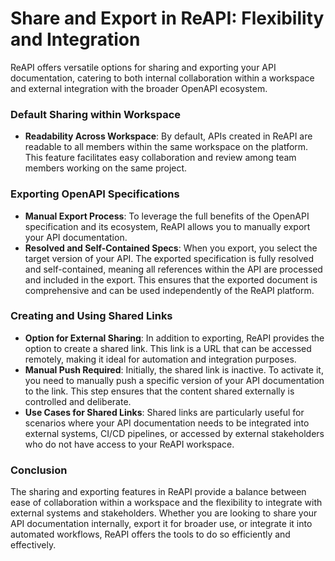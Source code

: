 # Share and Export in ReAPI: Flexibility and Integration

ReAPI offers versatile options for sharing and exporting your API documentation, catering to both internal collaboration within a workspace and external integration with the broader OpenAPI ecosystem.

### Default Sharing within Workspace

- **Readability Across Workspace**: By default, APIs created in ReAPI are readable to all members within the same workspace on the platform. This feature facilitates easy collaboration and review among team members working on the same project.

### Exporting OpenAPI Specifications

- **Manual Export Process**: To leverage the full benefits of the OpenAPI specification and its ecosystem, ReAPI allows you to manually export your API documentation.
- **Resolved and Self-Contained Specs**: When you export, you select the target version of your API. The exported specification is fully resolved and self-contained, meaning all references within the API are processed and included in the export. This ensures that the exported document is comprehensive and can be used independently of the ReAPI platform.

### Creating and Using Shared Links

- **Option for External Sharing**: In addition to exporting, ReAPI provides the option to create a shared link. This link is a URL that can be accessed remotely, making it ideal for automation and integration purposes.
- **Manual Push Required**: Initially, the shared link is inactive. To activate it, you need to manually push a specific version of your API documentation to the link. This step ensures that the content shared externally is controlled and deliberate.
- **Use Cases for Shared Links**: Shared links are particularly useful for scenarios where your API documentation needs to be integrated into external systems, CI/CD pipelines, or accessed by external stakeholders who do not have access to your ReAPI workspace.

### Conclusion

The sharing and exporting features in ReAPI provide a balance between ease of collaboration within a workspace and the flexibility to integrate with external systems and stakeholders. Whether you are looking to share your API documentation internally, export it for broader use, or integrate it into automated workflows, ReAPI offers the tools to do so efficiently and effectively.
